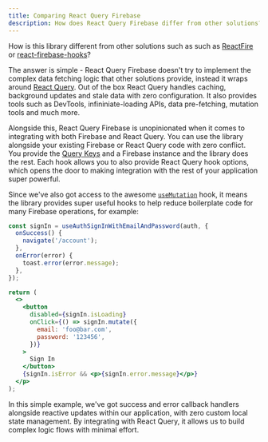 ```yaml
---
title: Comparing React Query Firebase
description: How does React Query Firebase differ from other solutions?
---
```


How is this library different from other solutions such as such as [ReactFire](https://github.com/FirebaseExtended/reactfire) or
[react-firebase-hooks](https://github.com/CSFrequency/react-firebase-hooks)?

The answer is simple - React Query Firebase doesn't try to implement the complex data fetching logic that other solutions provide,
instead it wraps around [React Query](https://react-query.tanstack.com/). Out of the box React Query handles caching, background updates
and stale data with zero configuration. It also provides tools such as DevTools, infininiate-loading APIs, data pre-fetching, mutation tools and much more.

Alongside this, React Query Firebase is unopinionated when it comes to integrating with both Firebase and React Query. You can use the library alongside
your existing Firebase or React Query code with zero conflict. You provide the [Query Keys](https://react-query.tanstack.com/guides/query-keys) and a
Firebase instance and the library does the rest. Each hook allows you to also provide React Query hook options, which opens the door to making integration 
with the rest of your application super powerful.

Since we've also got access to the awesome [`useMutation`](https://react-query.tanstack.com/reference/useMutation) hook, it means the library provides super useful
hooks to help reduce boilerplate code for many Firebase operations, for example:

```jsx
const signIn = useAuthSignInWithEmailAndPassword(auth, {
  onSuccess() {
    navigate('/account');
  },
  onError(error) {
    toast.error(error.message);
  },
});

return (
  <>
    <button
      disabled={signIn.isLoading}
      onClick={() => signIn.mutate({
        email: 'foo@bar.com',
        password: '123456',
      })}
    >
      Sign In
    </button>
    {signIn.isError && <p>{signIn.error.message}</p>}
  </p>
);
```

In this simple example, we've got success and error callback handlers alongside reactive updates within our application, with zero custom local 
state management. By integrating with React Query, it allows us to build complex logic flows with minimal effort.
